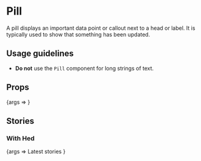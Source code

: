 
<Meta title="Content/Pill" component={Pill} />

# Pill

A pill displays an important data point or callout next to a head or label. It
is typically used to show that something has been updated.

## Usage guidelines

- **Do not** use the `Pill` component for long strings of text.

## Props

<Canvas>
	<Story
		args={{
			children: 'Updated',
		}}
		name="Default"
	>
		{args => <Pill {...args} />}
	</Story>
</Canvas>

<ArgsTable story="Default" />

## Stories

### With Hed

<Canvas>
	<Story
		args={{
			children: '2 new',
		}}
		name="With Hed"
	>
		{args => <Hed>Latest stories <Pill {...args} /></Hed>}
	</Story>
</Canvas>
